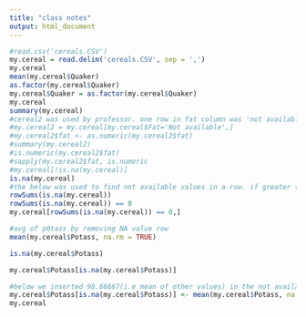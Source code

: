 ```yaml
---
title: "class notes"
output: html_document
---
```


```r
#read.csv('cereals.CSV')
my.cereal = read.delim('cereals.CSV', sep = ',')
my.cereal
mean(my.cereal$Quaker)
as.factor(my.cereal$Quaker)
my.cereal$Quaker = as.factor(my.cereal$Quaker)
my.cereal
summary(my.cereal)
#cereal2 was used by professor. one row in fat column was 'not available'.
#my.cereal2 = my.cereal[my.cereal$Fat='Not available',]
#my.cereal2$fat <- as.numeric(my.cereal2$fat)
#summary(my.cereal2)
#is.numeric(my.cereal2$fat)
#sapply(my.cereal2$fat, is.numeric
#my.cereal[!is.na(my.cereal)]
is.na(my.cereal)
#the below was used to find not available values in a row. if greater then zero, then there are not available valuse in that row.
rowSums(is.na(my.cereal))
rowSums(is.na(my.cereal)) == 0
my.cereal[rowSums(is.na(my.cereal)) == 0,]

#avg of p0tass by removing NA value row
mean(my.cereal$Potass, na.rm = TRUE)

is.na(my.cereal$Potass)

my.cereal$Potass[is.na(my.cereal$Potass)]

#below we inserted 98.66667(i.e mean of other values) in the not available portion of the potass column
my.cereal$Potass[is.na(my.cereal$Potass)] <- mean(my.cereal$Potass, na.rm = TRUE)
my.cereal


```

```r

```

